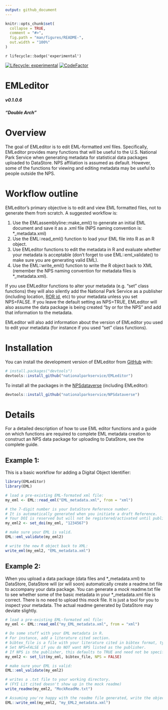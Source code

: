 ```yaml
---
output: github_document
---
```


<!-- README.md is generated from README.Rmd. Please edit that file -->

```r
knitr::opts_chunk$set(
  collapse = TRUE,
  comment = "#>",
  fig.path = "man/figures/README-",
  out.width = "100%"
)
```

`r lifecycle::badge('experimental')`

<!-- badges: start -->
[![Lifecycle: experimental](https://img.shields.io/badge/lifecycle-experimental-orange.svg)](https://www.tidyverse.org/lifecycle/#experimental)
[![CodeFactor](https://www.codefactor.io/repository/github/roblbaker/emleditor/badge)](https://www.codefactor.io/repository/github/roblbaker/emleditor)
<!-- badges: end -->


# EMLeditor 
##### v0.1.0.6
##### "Double Arch"

<!-- badges: start -->
<!-- badges: end -->

# Overview

The goal of EMLeditor is to edit EML-formatted xml files. Specifically, EMLeditor provides many functions that will be useful to the U.S. National Park Service when generating metadata for statistical data packages uploaded to DataStore. NPS affiliation is assumed as default. However, some of the functions for viewing and editing metadata may be useful to people outside the NPS.

# Workflow outline

EMLeditor's primary objective is to edit and view EML formatted files, not to generate them from scratch. A suggested workflow is:

1) Use the EMLassemblyline::make_eml() to generate an initial EML document and save it as a .xml file (NPS naming convention is: *_metadata.xml)
2) Use the EML::read_eml() function to load your EML file into R as an R object.
3) Use EMLeditor functions to edit the metadata in R and evaluate whether your metadata is acceptable (don't forget to use EML::eml_validate() to make sure you are generating valid EML).
4) Use the EML::write_eml() function to write the R object back to XML (remember the NPS naming convention for metadata files is *_metadata.xml).

If you use EMLeditor functions to alter your metadata (e.g. "set" class functions) they will also silently add the National Park Service as a publisher (including location, [ROR id](https://ror.org/), etc) to your metadata unless you set NPS=FALSE. If you leave the default setting as NPS=TRUE, EMLeditor will also assume the data package is being created "by or for the NPS" and add that information to the metadata. 

EMLeditor will also add information about the version of EMLeditor you used to edit your metadata (for instance if you used "set" class functions).

# Installation

You can install the development version of EMLeditor from [GitHub](https://github.com/) with:

``` r
# install.packages("devtools")
devtools::install_github("nationalparkservice/EMLeditor")
```

To install all the packages in the [NPSdataverse](https://github.com/nationalparkservice/NPSdataverse) (including EMLeditor):

``` r
devtools::install_github("nationalparkservice/NPSdataverse")
```

# Details 

For a detailed description of how to use EML editor functions and a guide on which functions are required to complete EML metadata creation to construct an NPS data package for uploading to DataStore, see the complete guide.

## Example 1:

This is a basic workflow for adding a Digital Object Identifier:

```r
library(EMLeditor)
library(EML)

# load a pre-existing EML-formated xml file:
my_eml <- EML::read_eml("EML_metadata.xml", from = "xml")

# the 7-digit number is your DataStore Reference number.
# It is automatically generated when you initiate a draft Reference.
# Your DOI is reserved but will not be registered/activated until publication.
my_eml2 <- set_doi(my_eml, "1234567")

# make sure your EML is valid.
EML::eml_validate(my_eml2)

# write the new R object back to XML:
write_eml(my_eml2, "EML_metadata.xml")
```

## Example 2:

When you upload a data package (data files and \*_metadata.xml) to DataStore, DataStore will (or will soon) automatically create a readme.txt file to accompany your data package. You can generate a *mock* readme.txt file to see whether some of the basic metadata in your \*_metadata.xml file is correct. There is no need to upload this *mock* file. It is just a tool for you to inspect your metadata. The actual readme generated by DataStore may deviate slightly.

```r
# load a pre-existing EML-formated xml file:
my_eml <- EML::read_eml("my_EML_metadata.xml", from = "xml")

# Do some stuff with your EML metadata in R.
# For instance, add a literature cited section.
# bibtex_file is a file with your literature cited in bibtex format, typically with a .bib extension.
# Set NPS=FALSE if you do NOT want NPS listed as the publisher.
# If NPS is the publisher, this defaults to TRUE and need not be specified.
my_eml2 <- set_lit(my_eml, bibtex_file, NPS = FALSE)

# make sure your EML is valid:
EML::eml_validate(my_eml2)

# writes a .txt file to your working directory.
# (FYI Lit cited doesn't show up in the mock readme)
write_readme(my_eml2, "MockReadMe.txt")

# Assuming you're happy with the readme file generated, write the object to XML:
EML::write_eml(my_eml2, "my_EML2_metadata.xml")
```


